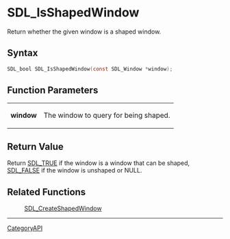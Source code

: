 = SDL_IsShapedWindow =

Return whether the given window is a shaped window.

== Syntax ==

<syntaxhighlight lang='c'>
SDL_bool SDL_IsShapedWindow(const SDL_Window *window);
</syntaxhighlight>

== Function Parameters ==

{|
|'''window'''
|The window to query for being shaped.
|}

== Return Value ==

Return [[SDL_TRUE]] if the window is a window that can be shaped,
[[SDL_FALSE]] if the window is unshaped or NULL.

== Related Functions ==

:[[SDL_CreateShapedWindow]]

----
[[CategoryAPI]]


